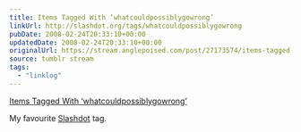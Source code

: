 ```yaml
---
title: Items Tagged With ‘whatcouldpossiblygowrong’
linkUrl: http://slashdot.org/tags/whatcouldpossiblygowrong
pubDate: 2008-02-24T20:33:10+00:00
updatedDate: 2008-02-24T20:33:10+00:00
originalUrl: https://stream.anglepoised.com/post/27173574/items-tagged-with-whatcouldpossiblygowrong
source: tumblr stream
tags:
  - "linklog"
---
```


[Items Tagged With &#8216;whatcouldpossiblygowrong&#8217;][1]

My favourite <a href="http://slashdot.org/">Slashdot</a> tag.

[1]: http://slashdot.org/tags/whatcouldpossiblygowrong
